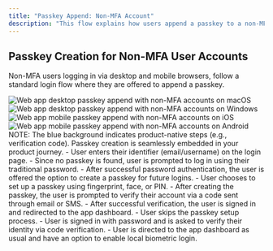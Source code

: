 ```yaml
---
title: "Passkey Append: Non-MFA Account"
description: "This flow explains how users append a passkey to a non-MFA account."
---
```


## Passkey Creation for Non-MFA User Accounts

Non-MFA users logging in via desktop and mobile browsers, follow a standard login flow where they are offered to append a passkey.

<Tabs>
  <Tab title="macOS">
    <Frame caption="macOS passkey append, non-MFA accounts">
      <img src="/images/authentication-flow/web-app/desktop/non-mfa-append-macos.png" alt="Web app desktop passkey append with non-MFA accounts on macOS" />
    </Frame>
  </Tab>

<Tab title="Windows">
    <Frame caption="Windows passkey append, non-MFA accounts">
        <img
            src="/images/authentication-flow/web-app/desktop/non-mfa-append-windows.png"
            alt="Web app desktop passkey append with non-MFA accounts on Windows"
        />
    </Frame>
</Tab>

<Tab title="iOS">
    <Frame caption="iOS passkey append, non-MFA accounts">
        <img
            src="/images/authentication-flow/web-app/mobile/non-mfa-append-ios.png"
            alt="Web app mobile passkey append with non-MFA accounts on iOS"
        />
    </Frame>
</Tab>

  <Tab title="Android">
    <Frame caption="Android passkey append, non-MFA accounts">
      <img src="/images/authentication-flow/web-app/mobile/non-mfa-append-android.png" alt="Web app mobile passkey append with non-MFA accounts on Android" />
    </Frame>
  </Tab>
</Tabs>

<Info>
    NOTE: The blue background indicates product-native steps (e.g., verification
    code). Passkey creation is seamlessly embedded in your
    product journey.
</Info>

<Steps>
     <Step title="Login when user has no passkeys">
        - User enters their identifier (email/username) on the login page.
        - Since no passkey is found, user is prompted to log in using their traditional password.
        - After successful password authentication, the user is offered the option to create a passkey for future logins.
    </Step>
    <Step title="Creating a passkey after login">
        - User chooses to set up a passkey using fingerprint, face, or PIN.
        - After creating the passkey, the user is prompted to verify their account via a code sent through email or SMS.
        - After successful verification, the user is signed in and redirected to the app
        dashboard.
    </Step>
    <Step title="Skipping the passkey creation">
        - User skips the passkey setup process.
        - User is signed in with password and is asked to verify their identity via code verification.
        - User is directed to the app dashboard as usual and have an option to enable local biometric login.
    </Step>

</Steps>
